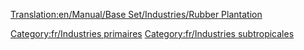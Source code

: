 [[Translation:en/Manual/Base Set/Industries/Rubber Plantation]]

{{fr/Industries|image=en/Rubberplantation.png
|nom=Plantation d'hévéas
|climats=[[fr/Manual/Climat#Subtropical|Subtropical]].
|accepte=Rien
|produit=[[fr/Manual/Base Set/Cargos/Caoutchouc|Caoutchouc]]
|notes=Absent des autres [[fr/Manual/Climat|climats]]
}}

[[Category:fr/Industries primaires]]
[[Category:fr/Industries subtropicales]]